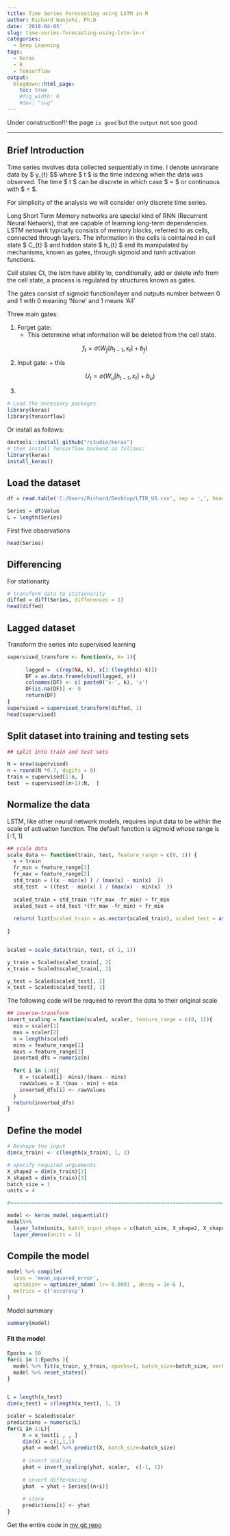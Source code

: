 ```yaml
---
title: Time Series Forecasting using LSTM in R
author: Richard Wanjohi, Ph.D
date: '2018-04-05'
slug: time-series-forecasting-using-lstm-in-r
categories:
  - Deep Learning
tags:
  - Keras
  - R
  - Tensorflow
output:
  blogdown::html_page:
    toc: true
    #fig_width: 6
    #dev: "svg"
---
```


Under construction!!! 
the page `is good` but the `output` not soo good 

<!--more-->

***
## Brief Introduction

Time series involves data collected sequentially in time. I denote univariate data by $ y_{t} \in \mathbb{R} $$  where 
$ t \in \mathcal{T} $ 
is the time indexing when the data was observed. The time  $ t $  can be discrete in which case $ \mathcal{T} = \mathbb{Z} $ or continuous  with $ \mathcal{T} = \mathbb{R}$. 

For simplicity of the analysis we will consider only discrete time series.

Long Short Term Memory networks are special kind of RNN (Recurrent Neural Network), that are capable of learning long-term dependencies. LSTM netowrk typically consists of memory blocks, referred to as cells, connected through layers.
The information in the cells is cointained in cell state $ C_{t} $ and hidden state $ h_{t} $ and its manipulated by mechanisms, known as gates, through *sigmoid* and *tanh* activation functions.

Cell states Ct, the lstm have ability to, conditionally, add or delete info from the cell state, a  process is regulated by structures known as gates.

The gates consist of sigmoid function/layer and outputs number between 0 and 1 with 0 meaning 'None' and 1 means 'All'

 
Three main gates:

1. Forget gate:
      + This determine what information will be deleted from the cell state. 
  
  $$ f_{t} = \sigma \big(W_{f}[h_{t-1}, x_{t}] + b_{f} \big) $$
  
2. Input gate:
       + this 
       
    $$ U_{t} = \sigma \big(W_{u}[h_{t-1}, x_{t}] + b_{u} \big) $$

3. 


```r
# Load the necessary packages
library(keras)
library(tensorflow)

```
Or install as follows:
```r
devtools::install_github("rstudio/keras")
# then install Tensorflow backend as follows:
library(keras)
install_keras()
```


## Load the dataset
```r

df = read.table('C:/Users/Richard/Desktop/LTIR_US.csv', sep = ',', header = TRUE, na.strings = 'NULL')

Series = df$Value
L = length(Series)

```

First five observations
```r
head(Series)
```


## Differencing 

For stationarity 
```r
# transform data to stationarity
diffed = diff(Series, differences = 1)
head(diffed)
```



## Lagged dataset

Transform the series into supervised learning


```r
supervised_transform <- function(x, k= 1){
    
      lagged =  c(rep(NA, k), x[1:(length(x)-k)])
      DF = as.data.frame(cbind(lagged, x))
      colnames(DF) <- c( paste0('x-', k), 'x')
      DF[is.na(DF)] <- 0
      return(DF)
}
supervised = supervised_transform(diffed, 1)
head(supervised)
```


## Split dataset into training and testing sets

```r
## split into train and test sets

N = nrow(supervised)
n = round(N *0.7, digits = 0)
train = supervised[1:n, ]
test  = supervised[(n+1):N,  ]

```


## Normalize the data
LSTM, like other neural network models, requires input data to be within the scale of activation function. The default function is sigmoid whose range is [-1, 1]


```r


## scale data
scale_data <- function(train, test, feature_range = c(0, 1)) {
  x = train
  fr_min = feature_range[1]
  fr_max = feature_range[2]
  std_train = ((x - min(x) ) / (max(x) - min(x)  ))
  std_test  = ((test - min(x) ) / (max(x) - min(x)  ))
  
  scaled_train = std_train *(fr_max -fr_min) + fr_min
  scaled_test = std_test *(fr_max -fr_min) + fr_min
  
  return( list(scaled_train = as.vector(scaled_train), scaled_test = as.vector(scaled_test) ,scaler= c(min =min(x), max = max(x))) )
  
}


Scaled = scale_data(train, test, c(-1, 1))

y_train = Scaled$scaled_train[, 2]
x_train = Scaled$scaled_train[, 1]

y_test = Scaled$scaled_test[, 2]
x_test = Scaled$scaled_test[, 1]
```

The following code will be required to revert the data to their original scale

```r
## inverse-transform
invert_scaling = function(scaled, scaler, feature_range = c(0, 1)){
  min = scaler[1]
  max = scaler[2]
  n = length(scaled)
  mins = feature_range[1]
  maxs = feature_range[2]
  inverted_dfs = numeric(n)
  
  for( i in 1:n){
    X = (scaled[i]- mins)/(maxs - mins)
    rawValues = X *(max - min) + min
    inverted_dfs[i] <- rawValues
  }
  return(inverted_dfs)
}

```


## Define the model
```r
# Reshape the input
dim(x_train) <- c(length(x_train), 1, 1)

# specify required arguements
X_shape2 = dim(x_train)[2]
X_shape3 = dim(x_train)[3]
batch_size = 1
units = 4

#=========================================================================================

model <- keras_model_sequential() 
model%>%
  layer_lstm(units, batch_input_shape = c(batch_size, X_shape2, X_shape3), stateful= TRUE)%>%
  layer_dense(units = 1)
```

## Compile the model

``` r
model %>% compile(
  loss = 'mean_squared_error',
  optimizer = optimizer_adam( lr= 0.0001 , decay = 1e-6 ),  
  metrics = c('accuracy')
)

```

Model summary

```r
summary(model)
```

#### Fit the model

```r
Epochs = 50   
for(i in 1:Epochs ){
  model %>% fit(x_train, y_train, epochs=1, batch_size=batch_size, verbose=1, shuffle=FALSE)
  model %>% reset_states()
}


L = length(x_test)
dim(x_test) = c(length(x_test), 1, 1)

scaler = Scaled$scaler
predictions = numeric(L)
for(i in 1:L){
     X = x_test[i , , ]
     dim(X) = c(1,1,1)
     yhat = model %>% predict(X, batch_size=batch_size)
     
     # invert scaling
     yhat = invert_scaling(yhat, scaler,  c(-1, 1))
     
     # invert differencing
     yhat  = yhat + Series[(n+i)]
     
     # store
     predictions[i] <- yhat
}


```

Get the entire code in [my git repo](https://github.com/rwanjohi/Keras-in-R)

